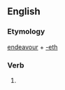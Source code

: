 ==English==

===Etymology===
[[endeavour]] + [[-eth]]

===Verb===
{{head|en|verb form}}

# {{en-archaic third-person singular of|endeavour}}